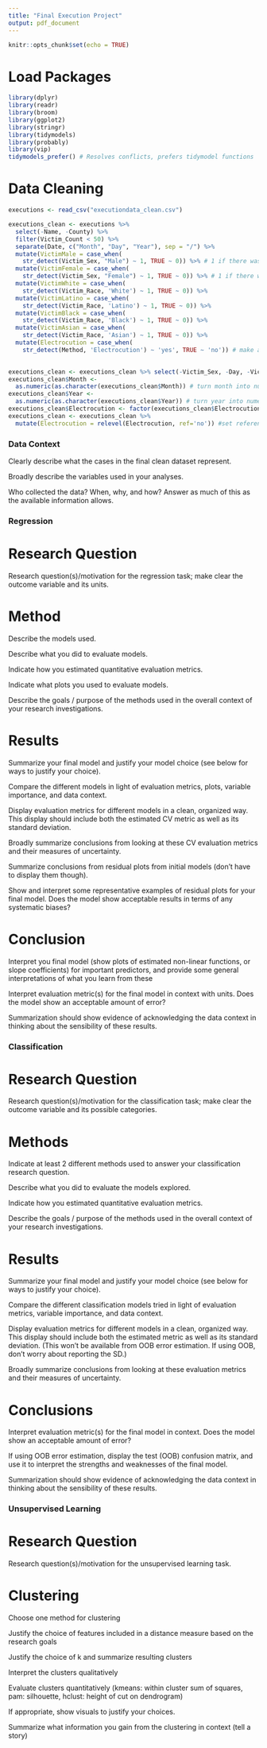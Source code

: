 ```yaml
---
title: "Final Execution Project"
output: pdf_document
---
```


```r
knitr::opts_chunk$set(echo = TRUE)
```

# Load Packages
```r
library(dplyr)
library(readr)
library(broom)
library(ggplot2)
library(stringr)
library(tidymodels) 
library(probably)
library(vip)
tidymodels_prefer() # Resolves conflicts, prefers tidymodel functions
```


# Data Cleaning
```r
executions <- read_csv("executiondata_clean.csv")

executions_clean <- executions %>%
  select(-Name, -County) %>%
  filter(Victim_Count < 50) %>%
  separate(Date, c("Month", "Day", "Year"), sep = "/") %>%
  mutate(VictimMale = case_when(
    str_detect(Victim_Sex, "Male") ~ 1, TRUE ~ 0)) %>% # 1 if there was male victim(s)
  mutate(VictimFemale = case_when(
    str_detect(Victim_Sex, "Female") ~ 1, TRUE ~ 0)) %>% # 1 if there was female victim(s)
  mutate(VictimWhite = case_when(
    str_detect(Victim_Race, 'White') ~ 1, TRUE ~ 0)) %>%
  mutate(VictimLatino = case_when(
    str_detect(Victim_Race, 'Latino') ~ 1, TRUE ~ 0)) %>%
  mutate(VictimBlack = case_when(
    str_detect(Victim_Race, 'Black') ~ 1, TRUE ~ 0)) %>%
  mutate(VictimAsian = case_when(
    str_detect(Victim_Race, 'Asian') ~ 1, TRUE ~ 0)) %>%
  mutate(Electrocution = case_when(
    str_detect(Method, 'Electrocution') ~ 'yes', TRUE ~ 'no')) # make a variable that shows if the person was electrocuted
 

executions_clean <- executions_clean %>% select(-Victim_Sex, -Day, -Victim_Race)
executions_clean$Month <-
  as.numeric(as.character(executions_clean$Month)) # turn month into numeric variable
executions_clean$Year <-
  as.numeric(as.character(executions_clean$Year)) # turn year into numeric variable
executions_clean$Electrocution <- factor(executions_clean$Electrocution, ordered = FALSE )
executions_clean <- executions_clean %>%
  mutate(Electrocution = relevel(Electrocution, ref='no')) #set reference level
```


### Data Context

Clearly describe what the cases in the final clean dataset represent.

Broadly describe the variables used in your analyses.

Who collected the data? When, why, and how? Answer as much of this as the available information allows.



### Regression

# Research Question

Research question(s)/motivation for the regression task; make clear the outcome variable and its units.


# Method

Describe the models used.

Describe what you did to evaluate models.

Indicate how you estimated quantitative evaluation metrics.

Indicate what plots you used to evaluate models.

Describe the goals / purpose of the methods used in the overall context of your research investigations.


# Results

Summarize your final model and justify your model choice (see below for ways to justify your choice).

  Compare the different models in light of evaluation metrics, plots, variable importance, and data context.
  
  Display evaluation metrics for different models in a clean, organized way. This display should include both the     estimated CV metric as well as its standard deviation.
  
  Broadly summarize conclusions from looking at these CV evaluation metrics and their measures of uncertainty.
  
  Summarize conclusions from residual plots from initial models (don’t have to display them though).
  
Show and interpret some representative examples of residual plots for your final model. Does the model show acceptable results in terms of any systematic biases?


# Conclusion

Interpret you final model (show plots of estimated non-linear functions, or slope coefficients) for important predictors, and provide some general interpretations of what you learn from these

Interpret evaluation metric(s) for the final model in context with units. Does the model show an acceptable amount of error?

Summarization should show evidence of acknowledging the data context in thinking about the sensibility of these results.



### Classification

# Research Question

Research question(s)/motivation for the classification task; make clear the outcome variable and its possible categories.


# Methods

Indicate at least 2 different methods used to answer your classification research question.

Describe what you did to evaluate the models explored.

  Indicate how you estimated quantitative evaluation metrics.

Describe the goals / purpose of the methods used in the overall context of your research investigations.


# Results 

Summarize your final model and justify your model choice (see below for ways to justify your choice).

  Compare the different classification models tried in light of evaluation metrics, variable importance, and data     context.

  Display evaluation metrics for different models in a clean, organized way. This display should include both the     estimated metric as well as its standard deviation. (This won’t be available from OOB error estimation. If using    OOB, don’t worry about reporting the SD.)

  Broadly summarize conclusions from looking at these evaluation metrics and their measures of uncertainty.


# Conclusions

Interpret evaluation metric(s) for the final model in context. Does the model show an acceptable amount of error?

  If using OOB error estimation, display the test (OOB) confusion matrix, and use it to interpret the strengths and   weaknesses of the final model.

Summarization should show evidence of acknowledging the data context in thinking about the sensibility of these results.



### Unsupervised Learning

# Research Question

Research question(s)/motivation for the unsupervised learning task.


# Clustering

Choose one method for clustering

Justify the choice of features included in a distance measure based on the research goals

Justify the choice of k and summarize resulting clusters

  Interpret the clusters qualitatively
  
  Evaluate clusters quantitatively (kmeans: within cluster sum of squares, pam: silhouette, hclust: height of cut on    dendrogram)
  
  If appropriate, show visuals to justify your choices.
  
Summarize what information you gain from the clustering in context (tell a story) 




